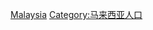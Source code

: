 {{Commonscat|Ethnic groups in Malaysia}}
[[Category:亚洲各国族群|Malaysia]]
[[Category:马来西亚人口|Category:马来西亚人口]]